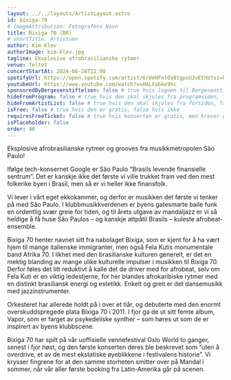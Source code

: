 ```yaml
---
layout: ../../layouts/ArtistLayout.astro
id: bixiga-70
# imageAttribution: Fotografens Navn
title: Bixiga 70 (BR)
# shortTitle: Artistsen
author: Kim Klev
authorImage: kim-klev.jpg
tagline: Eksplosive afrobrasilianske rytmer
venue: Teltet
concertStartAt: 2024-06-28T22:00
spotifyUrl: https://open.spotify.com/artist/6rUeHFntOV8tgpoUJvEthU?si=h3HIaMaqSKOOCmEWr98jvA
youtubeUrl: https://www.youtube.com/watch?v=HALXabke9hc
sponsoredByBergesenstiftelsen: false # true hvis logoen til Bergesenstiftelsen skal vises, false hvis ikke
hideFromProgram: false # true hvis den skal skjules fra programsiden, false hvis den skal vises
hideFromArtistList: false # true hvis den skal skjules fra forsiden, false hvis den skal vises
isFree: false # true hvis den er gratis, false hvis ikke
requiresFreeTicket: false # true hvis konserten er gratis, men krever gratisbillett
isPlaceholder: false
order: 90
---
```


Eksplosive afrobrasilianske rytmer og grooves fra musikkmetropolen São Paulo!

Ifølge tech-konsernet Google er São Paulo “Brasils levende finansielle sentrum”. Det er kanskje ikke det første vi ville trukket fram ved den mest folkerike byen i Brasil, men så er vi heller ikke finansfolk.

Vi lever i vårt eget ekkokammer, og derfor er musikken det første vi tenker på med São Paulo. I klubbmusikkverdenen er byens gatesmarte baile funk en ordentlig svær greie for tiden, og til årets utgave av mandaljazz er vi så heldige å få huse São Paulos – og kanskje attpåtil Brasils – kuleste afrobeat-ensemble.

Bixiga 70 henter navnet sitt fra nabolaget Bixiga, som er kjent for å ha vært hjem til mange italienske immigranter, men også Fela Kutis monumentale band Afrika 70. I likhet med den brasilianske kulturen generelt, er det en mektig blanding av mange ulike kulturelle impulser i musikken til Bixiga 70. Derfor føles det litt reduktivt å kalle det de driver med for afrobeat, selv om Fela Kuti er en viktig ledestjerne, for her blandes afrokaribiske rytmer med en distinkt brasiliansk energi og estetikk. Enkelt og greit er det dansemusikk med jazzinstrumenter.

Orkesteret har allerede holdt på i over et tiår, og debuterte med den enormt overskuddspregede plata Bixiga 70 i 2011. I fjor ga de ut sitt femte album, Vapor, som er farget av psykedeliske synther – som høres ut som de er inspirert av byens klubbscene.

Bixiga 70 har spilt på vår uoffisielle vennefestival Oslo World to ganger, senest i fjor høst, og den første konserten deres ble beskrevet som “uten å overdrive, et av de mest ekstatiske øyeblikkene i festivalens historie”. Vi krysser fingrene for at den samme storheten smitter over på Mandal i sommer, når vår aller første booking fra Latin-Amerika går på scenen.

